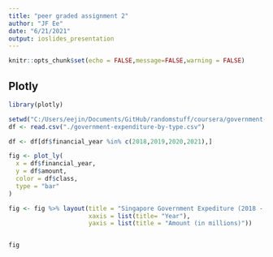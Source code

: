 ```yaml
---
title: "peer graded assignment 2"
author: "JF Ee"
date: "6/21/2021"
output: ioslides_presentation
---
```



```r
knitr::opts_chunk$set(echo = FALSE,message=FALSE,warning = FALSE)
```

## Plotly

```r

library(plotly)

setwd("C:/Users/eejin/Documents/GitHub/randomstuff/coursera/government-fiscal-position-annual")
df <- read.csv("./government-expenditure-by-type.csv")

df <- df[df$financial_year %in% c(2018,2019,2020,2021),]

fig <- plot_ly(
  x = df$financial_year,
  y = df$amount,
  color = df$class,
  type = "bar"
)

fig <- fig %>% layout(title = "Singapore Government Expediture (2018 - 2021)",
                      xaxis = list(title= "Year"),
                      yaxis = list(title = "Amount (in millions)"))


fig

```

